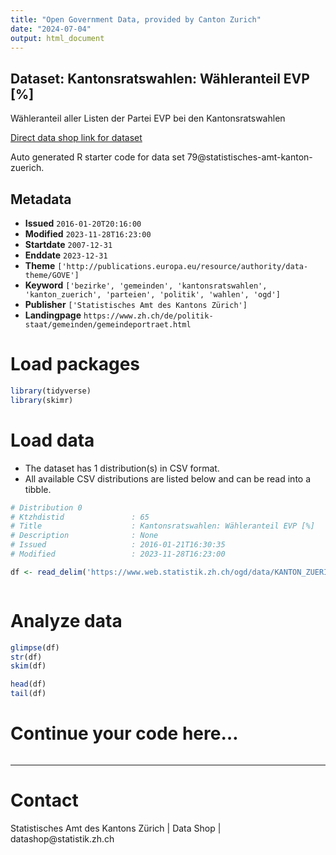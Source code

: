 ```yaml
---
title: "Open Government Data, provided by Canton Zurich"
date: "2024-07-04"
output: html_document
---
```


## Dataset: Kantonsratswahlen: Wähleranteil EVP [%]

Wähleranteil aller Listen der Partei EVP bei den Kantonsratswahlen

[Direct data shop link for dataset](https://www.zh.ch/de/politik-staat/statistik-daten/datenkatalog.html#/datasets/79@statistisches-amt-kanton-zuerich)

Auto generated R starter code for data set 79@statistisches-amt-kanton-zuerich.

## Metadata

- **Issued** `2016-01-20T20:16:00`
- **Modified** `2023-11-28T16:23:00`
- **Startdate** `2007-12-31`
- **Enddate** `2023-12-31`
- **Theme** `['http://publications.europa.eu/resource/authority/data-theme/GOVE']`
- **Keyword** `['bezirke', 'gemeinden', 'kantonsratswahlen', 'kanton_zuerich', 'parteien', 'politik', 'wahlen', 'ogd']`
- **Publisher** `['Statistisches Amt des Kantons Zürich']`
- **Landingpage** `https://www.zh.ch/de/politik-staat/gemeinden/gemeindeportraet.html`


# Load packages

```r

library(tidyverse)
library(skimr)

```

# Load data

-   The dataset has 1 distribution(s) in CSV format.
-   All available CSV distributions are listed below and can be read into a tibble.

```r

# Distribution 0
# Ktzhdistid               : 65
# Title                    : Kantonsratswahlen: Wähleranteil EVP [%]
# Description              : None
# Issued                   : 2016-01-21T16:30:35
# Modified                 : 2023-11-28T16:23:00

df <- read_delim('https://www.web.statistik.zh.ch/ogd/data/KANTON_ZUERICH_115.csv')



```

# Analyze data

```r

glimpse(df)
str(df)
skim(df)

head(df)
tail(df)

```

# Continue your code here...

```r

```

------------------------------------------------------------------------

# Contact

Statistisches Amt des Kantons Zürich | Data Shop | datashop@statistik.zh.ch
